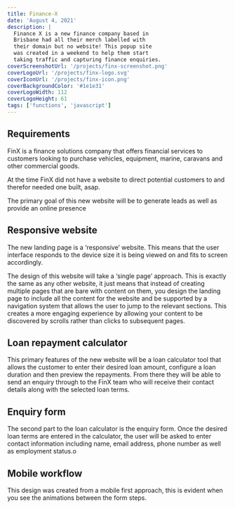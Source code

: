 ```yaml
---
title: Finance-X
date: 'August 4, 2021'
description: |
  Finance X is a new finance company based in 
  Brisbane had all their merch labelled with 
  their domain but no website! This popup site 
  was created in a weekend to help them start 
  taking traffic and capturing finance enquiries. 
coverScreenshotUrl: '/projects/finx-screenshot.png'
coverLogoUrl: '/projects/finx-logo.svg'
coverIconUrl: '/projects/finx-icon.png'
coverBackgroundColor: '#1e1e31'
coverLogoWidth: 112
coverLogoHeight: 61
tags: ['functions', 'javascript']
---
```


## Requirements
FinX is a finance solutions company that offers financial services to customers looking to purchase vehicles, equipment, marine, caravans and other commercial goods.

At the time FinX did not have a website to direct potential customers to and therefor needed one built, asap.

The primary goal of this new website will be to generate leads as well as provide an online presence

## Responsive website
The new landing page is a ‘responsive’ website. This means that the user interface responds to the device size it is being viewed on and fits to screen accordingly.

The design of this website will take a ‘single page’ approach. This is exactly the same as any other website, it just means that instead of creating multiple pages that are bare with content on them, you design the landing page to include all the content for the website and be supported by a navigation system that allows the user to jump to the relevant sections. This creates a more engaging experience by allowing your content to be discovered by scrolls rather than clicks to subsequent pages.

## Loan repayment calculator
This primary features of the new website will be a loan calculator tool that allows the customer to enter their desired loan amount, configure a loan duration and then preview the repayments. From there they will be able to send an enquiry through to the FinX team who will receive their contact details along with the selected loan terms.

## Enquiry form
The second part to the loan calculator is the enquiry form. Once the desired loan terms are entered in the calculator, the user will be asked to enter contact information including name, email address, phone number as well as employment status.o

## Mobile workflow
This design was created from a mobile first approach, this is evident when you see the animations between the form steps.

